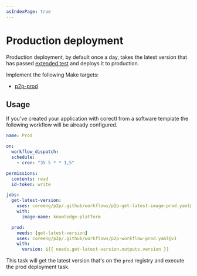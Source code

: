 ```yaml
---
asIndexPage: true
---
```


# Production deployment

Production deployment, by default once a day, takes the latest version that has passed [extended test](/p2p/extended-test)
and deploys it to production.

Implement the following Make targets:

- [p2p-prod](./prod/p2p-prod/)

## Usage

If you've created your application with corectl from a software template the following workflow will be
already configured.

```yaml
name: Prod

on:
  workflow_dispatch:
  schedule:
    - cron: "35 5 * * 1,5"

permissions:
  contents: read
  id-token: write

jobs:
  get-latest-version:
    uses: coreeng/p2p/.github/workflows/p2p-get-latest-image-prod.yaml@v1
    with:
      image-name: knowledge-platform

  prod:
    needs: [get-latest-version]
    uses: coreeng/p2p/.github/workflows/p2p-workflow-prod.yaml@v1
    with:
      version: ${{ needs.get-latest-version.outputs.version }}
```

This task will get the latest version that's on the `prod` registry and execute the prod deployment task.
